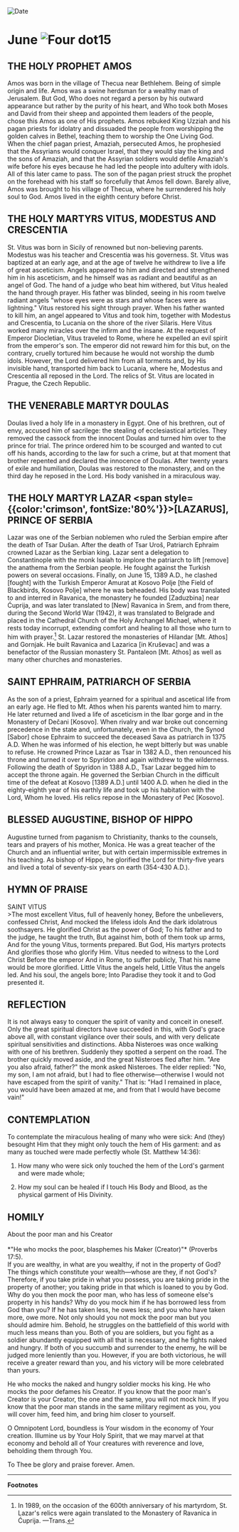 
<RunningHead />
<Image src="/title-imprint.png" height={68} width={50} alt="Date" className="title-imprint"/>

# <div id="date">June <Image className="four-dot" src="/four-dot.png" height={15} width={15} alt="Four dot" />15</div>

## THE HOLY PROPHET AMOS

Amos was born in the village of Thecua near Bethlehem. Being of simple origin and life. Amos was a swine herdsman for a wealthy man of Jerusalem. But God, Who does not regard a person by his outward appearance but rather by the purity of his heart, and Who took both Moses and David from their sheep and appointed them leaders of the people, chose this Amos as one of His prophets. Amos rebuked King Uzziah and his pagan priests for idolatry and dissuaded the people from worshipping the golden calves in Bethel, teaching them to worship the One Living God. When the chief pagan priest, Amaziah, persecuted Amos, he prophesied that the Assyrians would conquer Israel, that they would slay the king and the sons of Amaziah, and that the Assyrian soldiers would defile Amaziah's wife before his eyes because he had led the people into adultery with idols. All of this later came to pass. The son of the pagan priest struck the prophet on the forehead with his staff so forcefully that Amos fell down. Barely alive, Amos was brought to his village of Thecua, where he surrendered his holy soul to God. Amos lived in the eighth century before Christ.

## THE HOLY MARTYRS VITUS, MODESTUS AND CRESCENTIA

St. Vitus was born in Sicily of renowned but non-believing parents. Modestus was his teacher and Crescentia was his governess. St. Vitus was baptized at an early age, and at the age of twelve he withdrew to live a life of great asceticism. Angels appeared to him and directed and strengthened him in his asceticism, and he himself was as radiant and beautiful as an angel of God. The hand of a judge who beat him withered, but Vitus healed the hand through prayer. His father was blinded, seeing in his room twelve radiant angels "whose eyes were as stars and whose faces were as lightning." Vitus restored his sight through prayer. When his father wanted to kill him, an angel appeared to Vitus and took him, together with Modestus and Crescentia, to Lucania on the shore of the river Silaris. Here Vitus worked many miracles over the infirm and the insane. At the request of Emperor Diocletian, Vitus traveled to Rome, where he expelled an evil spirit from the emperor's son. The emperor did not reward him for this but, on the contrary, cruelly tortured him because he would not worship the dumb idols. However, the Lord delivered him from all torments and, by His invisible hand, transported him back to Lucania, where he, Modestus and Crescentia all reposed in the Lord. The relics of St. Vitus are located in Prague, the Czech Republic.

## THE VENERABLE MARTYR DOULAS

Doulas lived a holy life in a monastery in Egypt. One of his brethren, out of envy, accused him of sacrilege: the stealing of ecclesiastical articles. They removed the cassock from the innocent Doulas and turned him over to the prince for trial. The prince ordered him to be scourged and wanted to cut off his hands, according to the law for such a crime, but at that moment that brother repented and declared the innocence of Doulas. After twenty years of exile and humiliation, Doulas was restored to the monastery, and on the third day he reposed in the Lord. His body vanished in a miraculous way.

## THE HOLY MARTYR LAZAR <span style={{color:'crimson', fontSize:'80%'}}>[LAZARUS]</span>, PRINCE OF SERBIA

Lazar was one of the Serbian noblemen who ruled the Serbian empire after the death of Tsar Dušan. After the death of Tsar Uroš, Patriarch Ephraim crowned Lazar as the Serbian king. Lazar sent a delegation to Constantinople with the monk Isaiah to implore the patriarch to lift [remove] the anathema from the Serbian people. He fought against the Turkish powers on several occasions. Finally, on June 15, 1389 A.D., he clashed [fought] with the Turkish Emperor Amurat at Kosovo Polje [the Field of Blackbirds, Kosovo Polje] where he was beheaded. His body was translated to and interred in Ravanica, the monastery he founded [Zaduzbina] near Ćuprija, and was later translated to [New] Ravanica in Srem, and from there, during the Second World War (1942), it was translated to Belgrade and placed in the Cathedral Church of the Holy Archangel Michael, where it rests today incorrupt, extending comfort and healing to all those who turn to him with prayer.[^1] St. Lazar restored the monasteries of Hilandar [Mt. Athos] and Gornjak. He built Ravanica and Lazarica [in Kruševac] and was a benefactor of the Russian monastery St. Pantaleon [Mt. Athos] as well as many other churches and monasteries.

## SAINT EPHRAIM, PATRIARCH OF SERBIA

As the son of a priest, Ephraim yearned for a spiritual and ascetical life from an early age. He fled to Mt. Athos when his parents wanted him to marry. He later returned and lived a life of asceticism in the Ibar gorge and in the Monastery of Dečani [Kosovo]. When rivalry and war broke out concerning precedence in the state and, unfortunately, even in the Church, the Synod [Sabor] chose Ephraim to succeed the deceased Sava as patriarch in 1375 A.D. When he was informed of his election, he wept bitterly but was unable to refuse. He crowned Prince Lazar as Tsar in 1382 A.D., then renounced his throne and turned it over to Spyridon and again withdrew to the wilderness. Following the death of Spyridon in 1388 A.D., Tsar Lazar begged him to accept the throne again. He governed the Serbian Church in the difficult time of the defeat at Kosovo [1389 A.D.] until 1400 A.D. when he died in the eighty-eighth year of his earthly life and took up his habitation with the Lord, Whom he loved. His relics repose in the Monastery of Peć [Kosovo].

## BLESSED AUGUSTINE, BISHOP OF HIPPO

Augustine turned from paganism to Christianity, thanks to the counsels, tears and prayers of his mother, Monica. He was a great teacher of the Church and an influential writer, but with certain impermissible extremes in his teaching. As bishop of Hippo, he glorified the Lord for thirty-five years and lived a total of seventy-six years on earth (354-430 A.D.).


## HYMN OF PRAISE
<div style={{textAlign:'center', color:'crimson', fontWeight:'bold'}}>
SAINT VITUS
</div>
>The most excellent Vitus, full of heavenly honey,  
Before the unbelievers, confessed Christ,  
And mocked the lifeless idols  
And the dark idolatrous soothsayers.  
He glorified Christ as the power of God;  
To his father and to the judge, he taught the truth,  
But against him, both of them took up arms,  
And for the young Vitus, torments prepared.  
But God, His martyrs protects  
And glorifies those who glorify Him.  
Vitus needed to witness to the Lord Christ  
Before the emperor  
And in Rome, to suffer publicly,  
That his name would be more glorified.  
Little Vitus the angels held,  
Little Vitus the angels led.  
And his soul, the angels bore;  
Into Paradise they took it and to God presented it.  

## REFLECTION

It is not always easy to conquer the spirit of vanity and conceit in oneself. Only the great spiritual directors have succeeded in this, with God's grace above all, with constant vigilance over their souls, and with very delicate spiritual sensitivities and distinctions. Abba Nisteroes was once walking with one of his brethren. Suddenly they spotted a serpent on the road. The brother quickly moved aside, and the great Nisteroes fled after him. "Are you also afraid, father?" the monk asked Nisteroes. The elder replied: "No, my son, I am not afraid, but I had to flee otherwise—otherwise I would not have escaped from the spirit of vanity." That is: "Had I remained in place, you would have been amazed at me, and from that I would have become vain!"

## CONTEMPLATION

To contemplate the miraculous healing of many who were sick: And (they) besought Him that they might only touch the hem of His garment: and as many as touched were made perfectly whole (St. Matthew 14:36):

1. How many who were sick only touched the hem of the Lord's garment and were made whole;

2. How my soul can be healed if I touch His Body and Blood, as the physical garment of His Divinity.


## HOMILY
<div style={{textAlign:'center', color:'crimson', fontWeight:'bold'}}>
About the poor man and his Creator
</div>
<br />
<div style={{textAlign:'right'}}>
*"He who mocks the poor, blasphemes his Maker (Creator)"* (Proverbs 17:5).
</div>
If you are wealthy, in what are you wealthy, if not in the property of God? The things which constitute your wealth—whose are they, if not God's? Therefore, if you take pride in what you possess, you are taking pride in the property of another; you taking pride in that which is loaned to you by God. Why do you then mock the poor man, who has less of someone else's property in his hands? Why do you mock him if he has borrowed less from God than you? If he has taken less, he owes less; and you who have taken more, owe more. Not only should you not mock the poor man but you should admire him. Behold, he struggles on the battlefield of this world with much less means than you. Both of you are soldiers, but you fight as a soldier abundantly equipped with all that is necessary, and he fights naked and hungry. If both of you succumb and surrender to the enemy, he will be judged more leniently than you. However, if you are both victorious, he will receive a greater reward than you, and his victory will be more celebrated than yours.

He who mocks the naked and hungry soldier mocks his king. He who mocks the poor defames his Creator. If you know that the poor man's Creator is your Creator, the one and the same, you will not mock him. If you know that the poor man stands in the same military regiment as you, you will cover him, feed him, and bring him closer to yourself.

O Omnipotent Lord, boundless is Your wisdom in the economy of Your creation. Illumine us by Your Holy Spirit, that we may marvel at that economy and behold all of Your creatures with reverence and love, beholding them through You.

To Thee be glory and praise forever. Amen.

---
**Footnotes**

[^1]: In 1989, on the occasion of the 600th anniversary of his martyrdom, St. Lazar's relics were again translated to the Monastery of Ravanica in Ćuprija. —Trans.